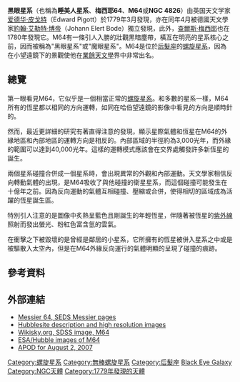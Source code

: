 {{Expand|time=2013-02-15T01:50:14+00:00 }}
{{Galaxy
| name = 黑眼星系（{{lang|en|Black Eye Galaxy}}）
| image = [[File:Blackeyegalaxy.jpg|250px]]
|caption =黑眼星系（M64）
| epoch = [[J2000|J2000]]
| constellation name = [[后髮座|后髮座]]<ref name="sinnott1988">{{cite book 
 | author=R. W. Sinnott, editor
 | title= The Complete New General Catalogue and Index Catalogue of Nebulae and Star Clusters by J. L. E. Dreyer
 | year=1988
 | publisher=Sky Publishing Corporation and Cambridge University Press
 | id=ISBN 0-933346-51-4}}</ref>
| type = (R)SA(rs)ab<ref name="ned">{{cite web
  | title=NASA/IPAC Extragalactic Database
  | work=Results for NGC 4826
  | url=http://nedwww.ipac.caltech.edu/
  | accessdate=2006-11-06
  | archive-date=2011-05-14
  | archive-url=https://web.archive.org/web/20110514100451/http://nedwww.ipac.caltech.edu/
  | dead-url=no
  }}</ref>
| ra = {{RA|12|56|43.7}}<ref name="ned" />
| dec = {{DEC|+21|40|58}}<ref name="ned" />
| dist_ly = 24 ± 2 [[光年|Mly]] (7.4 ± 0.6 [[秒差距|Mpc]])<ref name="tonryetal2001">{{cite journal
  | author=J. L. Tonry, A. Dressler, J. P. Blakeslee, E. A. Ajhar, A. B. Fletcher, G. A. Luppino, M. R. Metzger, C. B. Moore
  | title=The SBF Survey of Galaxy Distances. IV. SBF Magnitudes, Colors, and Distances
  | journal=Astrophysical Journal
  | year=2001
  | volume=546
  | issue=2
  | pages=681-693
  | url=http://adsabs.harvard.edu/abs/2001ApJ...546..681T
  | access-date=2008-03-28
  | archive-date=2008-02-14
  | archive-url=https://web.archive.org/web/20080214211129/http://adsabs.harvard.edu/abs/2001ApJ...546..681T
  | dead-url=no
  }}</ref>
| z = 408 ± 4 [[公里|公里]]/秒<ref name="ned" />
| appmag_v = 9.4<ref name="ned" />
| size_v = 10′.0 × 5′.4<ref name="ned" />
| notes = 
| names = [[梅西耶天體|M64]]、<ref name="ned" /> [[New_General_Catalogue|NGC]] 4826,<ref name="ned" /> [[Uppsala_General_Catalogue|UGC]]<br /> 8062,<ref name="ned" /> [[Principal_Galaxies_Catalogue|PGC]] 44182,<ref name="ned" />魔眼星系<ref name="simbad">{{cite web
  | title=SIMBAD Astronomical Database
  | work=Results for NGC 4826
  | url=http://simbad.u-strasbg.fr/Simbad
  | accessdate=2006-11-06
  | archive-date=2019-05-01
  | archive-url=https://web.archive.org/web/20190501023034/http://simbad.u-strasbg.fr/simbad/
  | dead-url=no
  }}</ref>
}}

'''黑眼星系'''（也稱為'''睡美人星系'''、'''梅西耶64'''、'''M64'''或'''NGC 4826'''）由英国天文学家[[爱德华·皮戈特|爱德华·皮戈特]]（Edward Pigott）於1779年3月發現，亦在同年4月被德國天文學家[[約翰·艾勒特·博帝|約翰·艾勒特·博帝]]（Johann Elert Bode）獨立發現，此外，[[查爾斯·梅西耶|查爾斯·梅西耶]]也在1780年發現它。M64有一條引人入勝的壯觀黑暗塵帶，橫亙在明亮的星系核心之前，因而被稱為"黑眼星系"或"魔眼星系"。M64是位於[[后髮座|后髮座]]的[[螺旋星系|螺旋星系]]，因為在小望遠鏡下的景觀使他在[[業餘天文學|業餘天文學]]界中非常出名。

== 總覽 ==
第一眼看見M64，它似乎是一個相當正常的[[螺旋星系|螺旋星系]]。和多數的星系一樣，M64所有的恆星都以相同的方向運轉，如同在哈伯望遠鏡的影像中看見的方向是順時針的。

然而，最近更詳細的研究有著直得注意的發現，顯示星際氣體和恆星在M64的外緣地區和內部地區的運轉方向是相反的。內部區域的半徑約為3,000光年，而外緣的範圍可以達到40,000光年。這樣的運轉模式應該會在交界處觸發許多新恆星的誕生。

兩個星系碰撞合併成一個星系時，會出現異常的外觀和內部運動。天文學家相信反向轉動氣體的出現，是M64吸收了與他碰撞的衛星星系，而這個碰撞可能發生在十億年之前。因為反向運動的氣體互相碰撞、壓縮或合併，使得相切的區域成為活躍的恆星誕生區。

特別引人注意的是圖像中炙熱呈藍色且剛誕生的年輕恆星，伴隨著被恆星的[[紫外線|紫外線]]照射而發出螢光、粉紅色富含氫的雲氣。

在衝擊之下被毀壞的是曾經是鄰居的小星系，它所擁有的恆星被併入星系之中或是被驅散入太空內，但是在M64外緣反向運行的氣體明顯的呈現了碰撞的痕跡。

== 參考資料 ==

{{Reflist}}

== 外部連結 ==
{{commons|Messier 64|Black Eye Galaxy}}

* [https://web.archive.org/web/20080411154030/http://seds.org/MESSIER/m/m064.html Messier 64, SEDS Messier pages]
* [https://web.archive.org/web/20080516010053/http://hubblesite.org/news/2004/04 Hubblesite description and high resolution images]
* [http://www.wikisky.org/?object=M64&img_source=SDSS&zoom=9 Wikisky.org, SDSS image, M64]
* [https://web.archive.org/web/20070927185134/http://www.spacetelescope.org/bin/images.pl?searchtype=freesearch&string=m64 ESA/Hubble images of M64]
* [http://antwrp.gsfc.nasa.gov/apod/ap070802.html APOD for August 2, 2007]{{Wayback|url=http://antwrp.gsfc.nasa.gov/apod/ap070802.html |date=20090813095211 }}

{{梅西耶天体}}

[[Category:螺旋星系|Category:螺旋星系]]
[[Category:無棒螺旋星系|Category:無棒螺旋星系]]
[[Category:后髮座|Category:后髮座]]
[[Category:梅西耶天體|Black Eye Galaxy]]
[[Category:NGC天體|Category:NGC天體]]
[[Category:1779年發現的天體|Category:1779年發現的天體]]